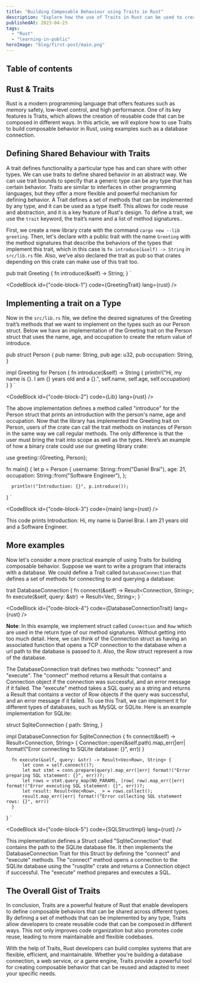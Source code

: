 ```yaml
---
title: "Building Composable Behaviour using Traits in Rust"
description: "Explore how the use of Traits in Rust can be used to create reusable and composable code that can be shared across different types"
publishedAt: 2023-04-23
tags: 
  - "Rust"
  - "learning-in-public"
heroImage: "blog/first-post/main.png"
---
```


## Table of contents

## Rust & Traits

Rust is a modern programming language that offers features such as memory safety, low-level control, and high performance. One of its key features is Traits, which allows the creation of reusable code that can be composed in different ways. In this article, we will explore how to use Traits to build composable behavior in Rust, using examples such as a database connection.


## Defining Shared Behaviour with Traits

A trait defines functionality a particular type has and can share with other types. We can use traits to define shared behavior in an abstract way. We can use trait bounds to specify that a generic type can be any type that has certain behavior. Traits are similar to interfaces in other programming languages, but they offer a more flexible and powerful mechanism for defining behavior. A Trait defines a set of methods that can be implemented by any type, and it can be used as a type itself. This allows for code reuse and abstraction, and it is a key feature of Rust's design. To define a trait, we use the `trait` keyword, the trait’s name and a list of method signatures..

First, we create a new library crate with the command `cargo new --lib greeting`.
Then, let's declare with a public trait with the name `Greeting` with the method signatures that describe the behaviors of the types that implement this trait, which in this case is `fn introduce(&self) -> String` in `src/lib.rs` file.  Also, we’ve also declared the trait as pub so that crates depending on this crate can make use of this trait too.



  pub trait Greeting {
      fn introduce(&self) -> String;
  }
`

<CodeBlock id={"code-block-1"} code={GreetingTrait} lang={rust} />

## Implementing a trait on a Type

Now in the `src/lib.rs` file, we define the desired signatures of the Greeting trait’s methods that we want to implement on the types such as our Person struct. Below we have an implementation of the Greeting trait on the Person struct that uses the name, age, and occupation to create the return value of introduce.

  pub struct Person {
      pub name: String,
      pub age: u32,
      pub occupation: String,
  }

  impl Greeting for Person {
    fn introduce(&self) -> String {
        println!("Hi, my name is {}. I am {} years old and a {}.", self.name, self.age, self.occupation)
    }
  }
`

<CodeBlock id={"code-block-2"} code={Lib} lang={rust} />

The above implementation defines a method called "introduce" for the Person struct that prints an introduction with the person's name, age and occupation.
Now that the library has implemented the Greeting trait on Person, users of the crate can call the trait methods on instances of Person in the same way we call regular methods. The only difference is that the user must bring the trait into scope as well as the types. Here’s an example of how a binary crate could use our greeting library crate:


  use greeting::{Greeting, Person};

  fn main() {
      let p = Person {
          username: String::from("Daniel Brai"),
          age: 21,
          occupation: String::from("Software Engineer"),
      };

      println!("Introduction: {}", p.introduce());
  }
`

<CodeBlock id={"code-block-3"} code={main} lang={rust} />

This code prints Introduction: Hi, my name is Daniel Brai. I am 21 years old and a Software Engineer.

## More examples

Now let's consider a more practical example of using Traits for building composable behavior. Suppose we want to write a program that interacts with a database. We could define a Trait called `DatabaseConnection` that defines a set of methods for connecting to and querying a database:

  trait DatabaseConnection {
      fn connect(&self) -> Result<Connection, String>;
      fn execute(&self, query: &str) -> Result<Vec<Row>, String>;
  }
`

<CodeBlock id={"code-block-4"} code={DatabaseConnectionTrait} lang={rust} />

**Note**: In this example, we implement struct called `Connection` and `Row` which are used in the return type of our method signatures. Without getting into too much detail. Here, we can think of the Connection struct as having an associated function that opens a TCP connection to the database when a url path to the database is passed to it. Also, the Row struct represent a row of the database. 

The DatabaseConnection trait defines two methods: "connect" and "execute". The "connect" method returns a Result that contains a Connection object if the connection was successful, and an error message if it failed. The "execute" method takes a SQL query as a string and returns a Result that contains a vector of Row objects if the query was successful, and an error message if it failed. To use this Trait, we can implement it for different types of databases, such as MySQL or SQLite. Here is an example implementation for SQLite:

  struct SqliteConnection {
      path: String,
  }

  impl DatabaseConnection for SqliteConnection {
      fn connect(&self) -> Result<Connection, String> {
          Connection::open(&self.path).map_err(|err| format!("Error connecting to SQLite database: {}", err))
      }

      fn execute(&self, query: &str) -> Result<Vec<Row>, String> {
          let conn = self.connect()?;
          let mut stmt = conn.prepare(query).map_err(|err| format!("Error preparing SQL statement: {}", err))?;
          let rows = stmt.query_map(NO_PARAMS, |row| row).map_err(|err| format!("Error executing SQL statement: {}", err))?;
          let result: Result<Vec<Row>, _> = rows.collect();
          result.map_err(|err| format!("Error collecting SQL statement rows: {}", err))
      }
  }
`

<CodeBlock id={"code-block-5"} code={SQLStructImpl} lang={rust} />

This implementation defines a Struct called "SqliteConnection" that contains the path to the SQLite database file. It then implements the DatabaseConnection Trait for this Struct by defining the "connect" and "execute" methods. The "connect" method opens a connection to the SQLite database using the "rusqlite" crate and returns a Connection object if successful. The "execute" method prepares and executes a SQL.

## The Overall Gist of Traits

In conclusion, Traits are a powerful feature of Rust that enable developers to define composable behaviors that can be shared across different types. By defining a set of methods that can be implemented by any type, Traits allow developers to create reusable code that can be composed in different ways. This not only improves code organization but also promotes code reuse, leading to more maintainable and flexible codebases.

With the help of Traits, Rust developers can build complex systems that are flexible, efficient, and maintainable. Whether you're building a database connection, a web service, or a game engine, Traits provide a powerful tool for creating composable behavior that can be reused and adapted to meet your specific needs.
